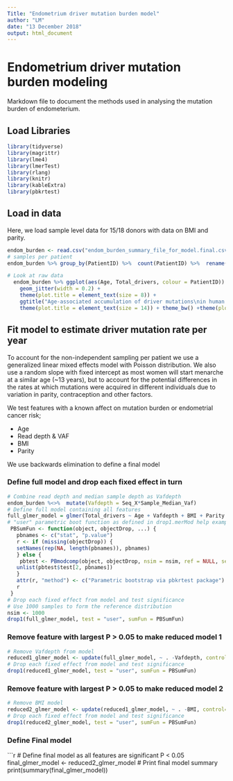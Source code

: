 ---
Title: "Endometrium driver mutation burden model"
author: "LM"
date: "13 December 2018"
output: html_document
---

# Endometrium driver mutation burden modeling

Markdown file to document the methods used in analysing the mutation burden of endometerium.

## Load Libraries
```{r Libraries, message=FALSE, warning=FALSE}
library(tidyverse)
library(magrittr)
library(lme4)
library(lmerTest)
library(rlang) 
library(knitr)
library(kableExtra)
library(pbkrtest)
```


## Load in data
Here, we load sample level data for 15/18 donors with data on BMI and parity.
```{r Load_data}
endom_burden <- read.csv("endom_burden_summary_file_for_model.final.csv")
# samples per patient
endom_burden %>% group_by(PatientID) %>%  count(PatientID) %>%  rename(`Sample count` = n) %>% arrange(desc(`Sample count`)) %>%  kable() %>%  kable_styling(bootstrap_options = c("striped", "condensed"), full_width = F, position = "left")
```


```{r Plot_1, fig.align='center'}
# Look at raw data
  endom_burden %>% ggplot(aes(Age, Total_drivers, colour = PatientID)) +
    geom_jitter(width = 0.2) +
    theme(plot.title = element_text(size = 8)) +
    ggtitle("Age-associated accumulation of driver mutations\nin human endometrium (substitutions only)") +
    theme(plot.title = element_text(size = 14)) + theme_bw() +theme(plot.title = element_text(hjust = 0.5))
```



## Fit model to estimate driver mutation rate per year
To account for the non-independent sampling per patient we use a generalized linear mixed effects model with Poisson distribution.
We also use a random slope with fixed intercept as most women will start menarche at a similar age (~13 years), but to account for the potential differences in the rates at which mutations were acquired in different individuals due to variation in parity, contraception and other factors. 

We test features with a known affect on mutation burden or endometrial cancer risk;

* Age
* Read depth & VAF 
* BMI
* Parity 

We use backwards elimination to define a final model 

### Define full model and drop each fixed effect in turn
```{r Full model, message= FALSE, warning=FALSE}
# Combine read depth and median sample depth as Vafdepth
endom_burden %<>%  mutate(Vafdepth = Seq_X*Sample_Median_Vaf)
# Define full model containing all features
full_glmer_model = glmer(Total_drivers ~ Age + Vafdepth + BMI + Parity + (Age - 1|PatientID), data=endom_burden, family = poisson(link = "log"), control =  glmerControl(optimizer="bobyqa", optCtrl = list(maxfun = 100000)))
# "user" parametric boot function as defined in drop1.merMod help example
 PBSumFun <- function(object, objectDrop, ...) {
   pbnames <- c("stat", "p.value")
   r <- if (missing(objectDrop)) {
   setNames(rep(NA, length(pbnames)), pbnames)
   } else {
    pbtest <- PBmodcomp(object, objectDrop, nsim = nsim, ref = NULL, seed=12345, details = 0)
   unlist(pbtest$test[2, pbnames])
   }
   attr(r, "method") <- c("Parametric bootstrap via pbkrtest package")
   r
 }
# Drop each fixed effect from model and test significance
# Use 1000 samples to form the reference distribution
nsim <- 1000
drop1(full_glmer_model, test = "user", sumFun = PBSumFun)
```
### Remove feature with largest P > 0.05 to make reduced model 1
```{r Reduced model 1, message= FALSE, warning=FALSE}
# Remove Vafdepth from model
reduced1_glmer_model <- update(full_glmer_model, ~ . -Vafdepth, control=glmerControl(optimizer="bobyqa", optCtrl = list(maxfun = 100000)))
# Drop each fixed effect from model and test significance
drop1(reduced1_glmer_model, test = "user", sumFun = PBSumFun)
```
### Remove feature with largest P > 0.05 to make reduced model 2
```{r Reduced model 2, message= FALSE, warning=FALSE}
# Remove BMI model
reduced2_glmer_model <- update(reduced1_glmer_model, ~ . -BMI, control=glmerControl(optimizer="bobyqa", optCtrl = list(maxfun = 100000)))
# Drop each fixed effect from model and test significance
drop1(reduced2_glmer_model, test = "user", sumFun = PBSumFun)
```

### Define Final model
```{r Print Final model}
# Define final model as all features are significant P < 0.05
final_glmer_model <- reduced2_glmer_model
# Print final model summary
print(summary(final_glmer_model))

